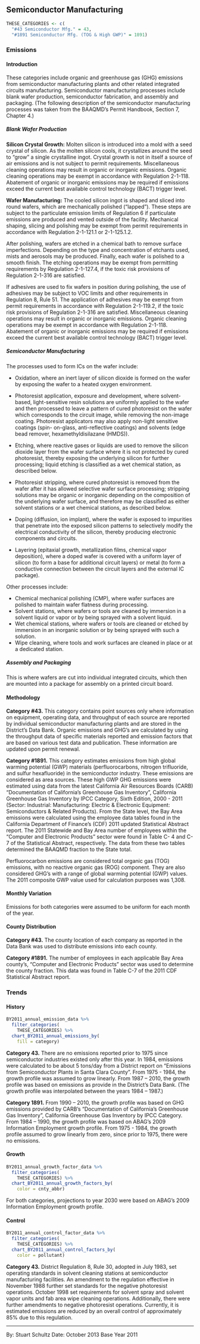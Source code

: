 ## Semiconductor Manufacturing

```r
THESE_CATEGORIES <- c(
  "#43 Semiconductor Mfg." = 43,
  "#1891 Semiconductor Mfg. (TOG & High GWP)" = 1891)
```

### Emissions

#### Introduction {-}

These categories include organic and greenhouse gas (GHG) emissions from semiconductor manufacturing plants and other related integrated circuits manufacturing. Semiconductor manufacturing processes include blank wafer production, semiconductor fabrication, and assembly and packaging. (The following description of the semiconductor manufacturing processes was taken from the BAAQMD’s Permit Handbook, Section 7, Chapter 4.)

##### Blank Wafer Production {-}

**Silicon Crystal Growth:** Molten silicon is introduced into a mold with a seed crystal of silicon. As the molten silicon cools, it crystallizes around the seed to "grow" a single crystalline ingot. Crystal growth is not in itself a source of air emissions and is not subject to permit requirements. Miscellaneous cleaning operations may result in organic or inorganic emissions. Organic cleaning operations may be exempt in accordance with Regulation 2-1-118. Abatement of organic or inorganic emissions may be required if emissions exceed the current best available control technology (BACT) trigger level.

**Wafer Manufacturing:** The cooled silicon ingot is shaped and sliced into round wafers, which are mechanically polished ("lapped"). These steps are subject to the particulate emission limits of Regulation 6 if particulate emissions are produced and vented outside of the facility. Mechanical shaping, slicing and polishing may be exempt from permit requirements in accordance with Regulation 2-1-121.1 or 2-1-125.1.2.

After polishing, wafers are etched in a chemical bath to remove surface imperfections. Depending on the type and concentration of etchants used, mists and aerosols may be produced. Finally, each wafer is polished to a smooth finish. The etching operations may be exempt from permitting requirements by Regulation 2-1-127.4, if the toxic risk provisions of Regulation 2-1-316 are satisfied.

If adhesives are used to fix wafers in position during polishing, the use of adhesives may be subject to VOC limits and other requirements in Regulation 8, Rule 51. The application of adhesives may be exempt from permit requirements in accordance with Regulation 2-1-119.2, if the toxic risk provisions of Regulation 2-1-316 are satisfied. Miscellaneous cleaning operations may result in organic or inorganic emissions. Organic cleaning operations may be exempt in accordance with Regulation 2-1-118. Abatement of organic or inorganic emissions may be required if emissions exceed the current best available control technology (BACT) trigger level.

##### Semiconductor Manufacturing {-}

The processes used to form ICs on the wafer include:

- Oxidation, where an inert layer of silicon dioxide is formed on the wafer by exposing the wafer to a heated oxygen environment.

- Photoresist application, exposure and development, where solvent-based, light-sensitive resin solutions are uniformly applied to the wafer and then processed to leave a pattern of cured photoresist on the wafer which corresponds to the circuit image, while removing the non-image coating. Photoresist applicators may also apply non-light sensitive coatings (spin- on-glass, anti-reflective coatings) and solvents (edge bead remover, hexamethyldisilazane (HMDS)).

- Etching, where reactive gases or liquids are used to remove the silicon dioxide layer from the wafer surface where it is not protected by cured photoresist, thereby exposing the underlying silicon for further processing; liquid etching is classified as a wet chemical station, as described below.

- Photoresist stripping, where cured photoresist is removed from the wafer after it has allowed selective wafer surface processing; stripping solutions may be organic or inorganic depending on the composition of the underlying wafer surface, and therefore may be classified as either solvent stations or a wet chemical stations, as described below.

- Doping (diffusion, ion implant), where the wafer is exposed to impurities that penetrate into the exposed silicon patterns to selectively modify the electrical conductivity of the silicon, thereby producing electronic components and circuits.

- Layering (epitaxial growth, metallization films, chemical vapor deposition), where a doped wafer is covered with a uniform layer of silicon (to form a base for additional circuit layers) or metal (to form a conductive connection between the circuit layers and the external IC package).

Other processes include:

- Chemical mechanical polishing (CMP), where wafer surfaces are polished to maintain wafer flatness during processing.
- Solvent stations, where wafers or tools are cleaned by immersion in a solvent liquid or vapor or by being sprayed with a solvent liquid.
- Wet chemical stations, where wafers or tools are cleaned or etched by immersion in an inorganic solution or by being sprayed with such a solution.
- Wipe cleaning, where tools and work surfaces are cleaned in place or at a dedicated station.

##### Assembly and Packaging {-}

This is where wafers are cut into individual integrated circuits, which then are mounted into a package for assembly on a printed circuit board.

#### Methodology {-}

**Category #43.** This category contains point sources only where information on equipment, operating data, and throughput of each source are reported by individual semiconductor manufacturing plants and are stored in the District's Data Bank. Organic emissions and GHG’s are calculated by using the throughput data of specific materials reported and emission factors that are based on various test data and publication. These information are updated upon permit renewal.

**Category #1891.** This category estimates emissions from high global warming potential (GWP) materials (perfluorocarbons, nitrogen trifluoride, and sulfur hexafluoride) in the semiconductor industry. These emissions are considered as area sources. These high GWP GHG emissions were estimated using data from the latest California Air Resources Boards (CARB) “Documentation of California’s Greenhouse Gas Inventory”, California Greenhouse Gas Inventory by IPCC Category, Sixth Edition, 2000 - 2011 (Sector: Industrial: Manufacturing: Electric & Electronic Equipment: Semiconductors & Related Products). From the State level, the Bay Area emissions were calculated using the employee data tables found in the California Department of Finance’s (CDF) 2011 updated Statistical Abstract report. The 2011 Statewide and Bay Area number of employees within the “Computer and Electronic Products” sector were found in Table C- 4 and C-7 of the Statistical Abstract, respectively. The data from these two tables determined the BAAQMD fraction to the State total.

Perfluorocarbon emissions are considered total organic gas (TOG) emissions, with no reactive organic gas (ROG) component. They are also considered GHG’s with a range of global warming potential (GWP) values. The 2011 composite GWP value used for calculation purposes was 1,308.

#### Monthly Variation {-}

Emissions for both categories were assumed to be uniform for each month of the year.

#### County Distribution {-}

**Category #43.** The county location of each company as reported in the Data Bank was used to distribute emissions into each county.

**Category #1891.** The number of employees in each applicable Bay Area county’s, “Computer and Electronic Products” sector was used to determine the county fraction. This data was found in Table C-7 of the 2011 CDF Statistical Abstract report.

### Trends

#### History {-}

```r
BY2011_annual_emission_data %>%
  filter_categories(
    THESE_CATEGORIES) %>%
  chart_BY2011_annual_emissions_by(
    fill = category) 
```

**Category 43.** There are no emissions reported prior to 1975 since semiconductor industries existed only after this year. In 1984, emissions were calculated to be about 5 tons/day from a District report on "Emissions from Semiconductor Plants in Santa Clara County". From 1975 - 1984, the growth profile was assumed to grow linearly. From 1987 – 2010, the growth profile was based on emissions as provide in the District’s Data Bank. (The growth profile was interpolated between the years 1984 – 1987.)

**Category 1891.** From 1990 – 2010, the growth profile was based on GHG emissions provided by CARB’s “Documentation of California’s Greenhouse Gas Inventory”, California Greenhouse Gas Inventory by IPCC Category. From 1984 – 1990, the growth profile was based on ABAG’s 2009 Information Employment growth profile. From 1975 - 1984, the growth profile assumed to grow linearly from zero, since prior to 1975, there were no emissions.

#### Growth {-}

```r
BY2011_annual_growth_factor_data %>%
  filter_categories(
    THESE_CATEGORIES) %>%
  chart_BY2011_annual_growth_factors_by(
    color = cnty_abbr) 
```

For both categories, projections to year 2030 were based on ABAG’s 2009 Information Employment growth profile.

#### Control {-}

```r
BY2011_annual_control_factor_data %>%
  filter_categories(
    THESE_CATEGORIES) %>%
  chart_BY2011_annual_control_factors_by(
    color = pollutant)
```

**Category 43.** District Regulation 8, Rule 30, adopted in July 1983, set operating standards in solvent cleaning stations at semiconductor manufacturing facilities. An amendment to the regulation effective in November 1988 further set standards for the negative photoresist operations. October 1998 set requirements for solvent spray and solvent vapor units and fab area wipe cleaning operations. Additionally, there were further amendments to negative photoresist operations. Currently, it is estimated emissions are reduced by an overall control of approximately 85% due to this regulation.

***

By: Stuart Schultz 
Date: October 2013 
Base Year 2011
